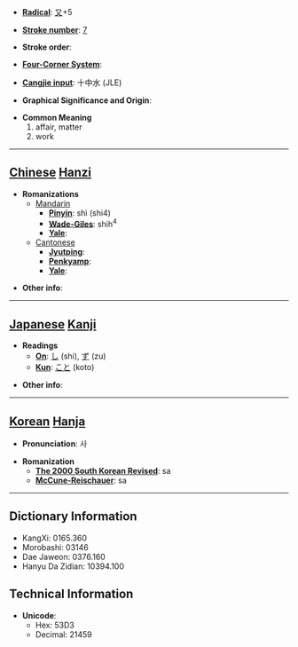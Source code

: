 * '''[[Wiktionary:Chinese radical index| Radical]]''': [[Wiktionary:Chinese radical index 又|又]]+5

* '''[[Wiktionary:Chinese total strokes index|Stroke number]]''': [[Wiktionary:Chinese total strokes index 7|7]]

* '''Stroke order''': 

* '''[[Wiktionary:Chinese four corner index|Four-Corner System]]''': 

* '''[[Wiktionary:Chinese Cangjie index|Cangjie input]]''': 十中水 (JLE)

* '''Graphical Significance and Origin''': 

* '''Common Meaning'''
*#affair, matter
*# work


----

== [[Chinese]] [[Hanzi]] ==

* '''Romanizations'''
** [[Mandarin]]
*** '''[[Pinyin]]''': shì (shi4)
*** '''[[Wade-Giles]]''': shih<sup>4</sup>
*** '''[[Yale]]''': 
**[[Cantonese]]
***'''[[Jyutping]]''':
***'''[[Penkyamp]]''': 
***'''[[Yale]]''': 

* '''Other info''': 

----

== [[Japanese]] [[Kanji]] ==

* '''Readings'''
** '''[[On]]''': [[し]] (shi), [[ず]] (zu)
** '''[[Kun]]''': [[こと]] (koto)

* '''Other info''':  

----

== [[Korean]] [[Hanja]] ==

* '''Pronunciation''': 사

* '''Romanization'''
** '''[[The 2000 South Korean Revised Romanization|The 2000 South Korean Revised]]''': sa
** '''[[McCune-Reischauer]]''': sa

----

== Dictionary Information ==

* KangXi: 0165.360
* Morobashi: 03146
* Dae Jaweon: 0376.160
* Hanyu Da Zidian: 10394.100

== Technical Information ==

* '''Unicode''':
** Hex: 53D3
** Decimal: 21459